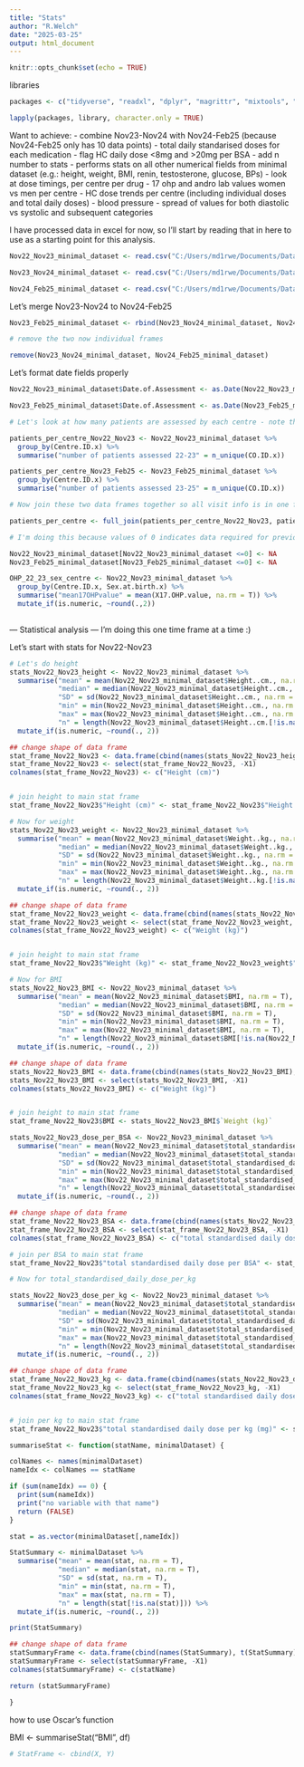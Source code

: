 ```yaml
---
title: "Stats"
author: "R.Welch"
date: "2025-03-25"
output: html_document
---
```


```r
knitr::opts_chunk$set(echo = TRUE)
```

libraries
```r
packages <- c("tidyverse", "readxl", "dplyr", "magrittr", "mixtools", "emmeans", "readr","data.table", "lubridate", "ggplot2", "skimr", "ggstatsplot","summarytools", "knitr", "here", "ggthemes", "Amelia", "tidyr", "naniar", "stringr", "janitor")

lapply(packages, library, character.only = TRUE)
```

Want to achieve:
- combine Nov23-Nov24 with Nov24-Feb25 (because Nov24-Feb25 only has 10 data points)
- total daily standarised doses for each medication
- flag HC daily dose <8mg and >20mg per BSA
- add n number to stats
- performs stats on all other numerical fields from minimal dataset (e.g.: height,         weight, BMI, renin, testosterone, glucose, BPs)
- look at dose timings, per centre per drug
- 17 ohp and andro lab values women vs men per centre
- HC dose trends per centre (including individual doses and total daily doses)
- blood pressure - spread of values for both diastolic vs systolic and subsequent        categories

I have processed data in excel for now, so I'll start by reading that in here to use as a starting point for this analysis.


```r
Nov22_Nov23_minimal_dataset <- read.csv("C:/Users/md1rwe/Documents/Data extractions from I-CAH/Feb 2025/SDM_stats/data/Nov22-Nov23.csv", header=T, na.strings= c("", "NA"))

Nov23_Nov24_minimal_dataset <- read.csv("C:/Users/md1rwe/Documents/Data extractions from I-CAH/Feb 2025/SDM_stats/data/Nov23-Nov24.csv", header=T, na.strings= c("", "NA"))

Nov24_Feb25_minimal_dataset <- read.csv("C:/Users/md1rwe/Documents/Data extractions from I-CAH/Feb 2025/SDM_stats/data/Feb25-Nov24.csv", header=T, na.strings= c("", "NA"))
```


Let's merge Nov23-Nov24 to Nov24-Feb25
```r
Nov23_Feb25_minimal_dataset <- rbind(Nov23_Nov24_minimal_dataset, Nov24_Feb25_minimal_dataset)

# remove the two now individual frames

remove(Nov23_Nov24_minimal_dataset, Nov24_Feb25_minimal_dataset)
```

Let's format date fields properly
```r
Nov22_Nov23_minimal_dataset$Date.of.Assessment <- as.Date(Nov22_Nov23_minimal_dataset$Date.of.Assessment, format = "%d/%m/%Y")

Nov23_Feb25_minimal_dataset$Date.of.Assessment <- as.Date(Nov23_Feb25_minimal_dataset$Date.of.Assessment, format = "%d/%m/%Y")
```

```r
# Let's look at how many patients are assessed by each centre - note that this is different from the number of patients recruited (because not every patient has necessarily been assessed). If a patient has NOT been assessed then there will be NO ENTRY into SDM registry for that patient, therefore they are, for all intents and purposes, non-existent in this analysis since there is no record of them.

patients_per_centre_Nov22_Nov23 <- Nov22_Nov23_minimal_dataset %>%
  group_by(Centre.ID.x) %>%
  summarise("number of patients assessed 22-23" = n_unique(CO.ID.x))

patients_per_centre_Nov23_Feb25 <- Nov23_Feb25_minimal_dataset %>%
  group_by(Centre.ID.x) %>%
  summarise("number of patients assessed 23-25" = n_unique(CO.ID.x))  

# Now join these two data frames together so all visit info is in one frame

patients_per_centre <- full_join(patients_per_centre_Nov22_Nov23, patients_per_centre_Nov23_Feb25, by = "Centre.ID.x")
```

```r
# I'm doing this because values of 0 indicates data required for previous arithmetic (done in excel) is missing. For example, in the total_daily_dose_per_BSA column, if there is a 0, that means that either the total daily dose or BSA is missing.

Nov22_Nov23_minimal_dataset[Nov22_Nov23_minimal_dataset <=0] <- NA
Nov23_Feb25_minimal_dataset[Nov23_Feb25_minimal_dataset <=0] <- NA
```


```r
OHP_22_23_sex_centre <- Nov22_Nov23_minimal_dataset %>%
  group_by(Centre.ID.x, Sex.at.birth.x) %>%
  summarise("mean17OHPvalue" = mean(X17.OHP.value, na.rm = T)) %>%
  mutate_if(is.numeric, ~round(.,2))
  

```












--- Statistical analysis ---
I'm doing this one time frame at a time :)

Let's start with stats for Nov22-Nov23

```r
# Let's do height
stats_Nov22_Nov23_height <- Nov22_Nov23_minimal_dataset %>%
  summarise("mean" = mean(Nov22_Nov23_minimal_dataset$Height..cm., na.rm = T),
            "median" = median(Nov22_Nov23_minimal_dataset$Height..cm., na.rm = T),
            "SD" = sd(Nov22_Nov23_minimal_dataset$Height..cm., na.rm = T),
            "min" = min(Nov22_Nov23_minimal_dataset$Height..cm., na.rm = T),
            "max" = max(Nov22_Nov23_minimal_dataset$Height..cm., na.rm = T),
            "n" = length(Nov22_Nov23_minimal_dataset$Height..cm.[!is.na(Nov22_Nov23_minimal_dataset$Height..cm.)])) %>%
  mutate_if(is.numeric, ~round(., 2))

## change shape of data frame
stat_frame_Nov22_Nov23 <- data.frame(cbind(names(stats_Nov22_Nov23_height), t(stats_Nov22_Nov23_height)))
stat_frame_Nov22_Nov23 <- select(stat_frame_Nov22_Nov23, -X1)
colnames(stat_frame_Nov22_Nov23) <- c("Height (cm)")


# join height to main stat frame
stat_frame_Nov22_Nov23$"Height (cm)" <- stat_frame_Nov22_Nov23$"Height (cm)"
```

```r
# Now for weight
stats_Nov22_Nov23_weight <- Nov22_Nov23_minimal_dataset %>%
  summarise("mean" = mean(Nov22_Nov23_minimal_dataset$Weight..kg., na.rm = T),
            "median" = median(Nov22_Nov23_minimal_dataset$Weight..kg., na.rm = T),
            "SD" = sd(Nov22_Nov23_minimal_dataset$Weight..kg., na.rm = T),
            "min" = min(Nov22_Nov23_minimal_dataset$Weight..kg., na.rm = T),
            "max" = max(Nov22_Nov23_minimal_dataset$Weight..kg., na.rm = T),
            "n" = length(Nov22_Nov23_minimal_dataset$Weight..kg.[!is.na(Nov22_Nov23_minimal_dataset$Weight..kg.)])) %>%
  mutate_if(is.numeric, ~round(., 2))

## change shape of data frame
stat_frame_Nov22_Nov23_weight <- data.frame(cbind(names(stats_Nov22_Nov23_weight), t(stats_Nov22_Nov23_weight)))
stat_frame_Nov22_Nov23_weight <- select(stat_frame_Nov22_Nov23_weight, -X1)
colnames(stat_frame_Nov22_Nov23_weight) <- c("Weight (kg)")


# join height to main stat frame
stat_frame_Nov22_Nov23$"Weight (kg)" <- stat_frame_Nov22_Nov23_weight$"Weight (kg)"
```

```r
# Now for BMI
stats_Nov22_Nov23_BMI <- Nov22_Nov23_minimal_dataset %>%
  summarise("mean" = mean(Nov22_Nov23_minimal_dataset$BMI, na.rm = T),
            "median" = median(Nov22_Nov23_minimal_dataset$BMI, na.rm = T),
            "SD" = sd(Nov22_Nov23_minimal_dataset$BMI, na.rm = T),
            "min" = min(Nov22_Nov23_minimal_dataset$BMI, na.rm = T),
            "max" = max(Nov22_Nov23_minimal_dataset$BMI, na.rm = T),
            "n" = length(Nov22_Nov23_minimal_dataset$BMI[!is.na(Nov22_Nov23_minimal_dataset$BMI)])) %>%
  mutate_if(is.numeric, ~round(., 2))

## change shape of data frame
stats_Nov22_Nov23_BMI <- data.frame(cbind(names(stats_Nov22_Nov23_BMI), t(stats_Nov22_Nov23_BMI)))
stats_Nov22_Nov23_BMI <- select(stats_Nov22_Nov23_BMI, -X1)
colnames(stats_Nov22_Nov23_BMI) <- c("Weight (kg)")


# join height to main stat frame
stat_frame_Nov22_Nov23$BMI <- stats_Nov22_Nov23_BMI$`Weight (kg)`
```

```r
stats_Nov22_Nov23_dose_per_BSA <- Nov22_Nov23_minimal_dataset %>%
  summarise("mean" = mean(Nov22_Nov23_minimal_dataset$total_standardised_daily_dose_per_BSA, na.rm = T),
            "median" = median(Nov22_Nov23_minimal_dataset$total_standardised_daily_dose_per_BSA, na.rm = T),
            "SD" = sd(Nov22_Nov23_minimal_dataset$total_standardised_daily_dose_per_BSA, na.rm = T),
            "min" = min(Nov22_Nov23_minimal_dataset$total_standardised_daily_dose_per_BSA, na.rm = T),
            "max" = max(Nov22_Nov23_minimal_dataset$total_standardised_daily_dose_per_BSA, na.rm = T),
            "n" = length(Nov22_Nov23_minimal_dataset$total_standardised_daily_dose_per_BSA[!is.na(Nov22_Nov23_minimal_dataset$total_standardised_daily_dose_per_BSA)])) %>%
  mutate_if(is.numeric, ~round(., 2))

## change shape of data frame
stat_frame_Nov22_Nov23_BSA <- data.frame(cbind(names(stats_Nov22_Nov23_dose_per_BSA), t(stats_Nov22_Nov23_dose_per_BSA)))
stat_frame_Nov22_Nov23_BSA <- select(stat_frame_Nov22_Nov23_BSA, -X1)
colnames(stat_frame_Nov22_Nov23_BSA) <- c("total standardised daily dose per BSA (mg)")

# join per BSA to main stat frame
stat_frame_Nov22_Nov23$"total standardised daily dose per BSA" <- stat_frame_Nov22_Nov23_BSA$"total standardised daily dose per BSA (mg)"
```

```r
# Now for total_standardised_daily_dose_per_kg

stats_Nov22_Nov23_dose_per_kg <- Nov22_Nov23_minimal_dataset %>%
  summarise("mean" = mean(Nov22_Nov23_minimal_dataset$total_standardised_daily_dose_per_kg, na.rm = T),
            "median" = median(Nov22_Nov23_minimal_dataset$total_standardised_daily_dose_per_kg, na.rm = T),
            "SD" = sd(Nov22_Nov23_minimal_dataset$total_standardised_daily_dose_per_kg, na.rm = T),
            "min" = min(Nov22_Nov23_minimal_dataset$total_standardised_daily_dose_per_kg, na.rm = T),
            "max" = max(Nov22_Nov23_minimal_dataset$total_standardised_daily_dose_per_kg, na.rm = T),
            "n" = length(Nov22_Nov23_minimal_dataset$total_standardised_daily_dose_per_kg[!is.na(Nov22_Nov23_minimal_dataset$total_standardised_daily_dose_per_kg)])) %>%
  mutate_if(is.numeric, ~round(., 2))

## change shape of data frame
stat_frame_Nov22_Nov23_kg <- data.frame(cbind(names(stats_Nov22_Nov23_dose_per_kg), t(stats_Nov22_Nov23_dose_per_kg)))
stat_frame_Nov22_Nov23_kg <- select(stat_frame_Nov22_Nov23_kg, -X1)
colnames(stat_frame_Nov22_Nov23_kg) <- c("total standardised daily dose per kg (mg)")


# join per kg to main stat frame
stat_frame_Nov22_Nov23$"total standardised daily dose per kg (mg)" <- stat_frame_Nov22_Nov23_kg$`total standardised daily dose per kg (mg)`
```


############################
```r

summariseStat <- function(statName, minimalDataset) {

colNames <- names(minimalDataset)
nameIdx <- colNames == statName

if (sum(nameIdx) == 0) {
  print(sum(nameIdx))
  print("no variable with that name")
  return (FALSE)
}

stat = as.vector(minimalDataset[,nameIdx])

StatSummary <- minimalDataset %>%
  summarise("mean" = mean(stat, na.rm = T),
            "median" = median(stat, na.rm = T),
            "SD" = sd(stat, na.rm = T),
            "min" = min(stat, na.rm = T),
            "max" = max(stat, na.rm = T),
            "n" = length(stat[!is.na(stat)])) %>%
  mutate_if(is.numeric, ~round(., 2))

print(StatSummary)

## change shape of data frame
statSummaryFrame <- data.frame(cbind(names(StatSummary), t(StatSummary)))
statSummaryFrame <- select(statSummaryFrame, -X1)
colnames(statSummaryFrame) <- c(statName)

return (statSummaryFrame)

}
```





how to use Oscar's function

BMI <- summariseStat("BMI", df)


```r
# StatFrame <- cbind(X, Y)
```

############################








